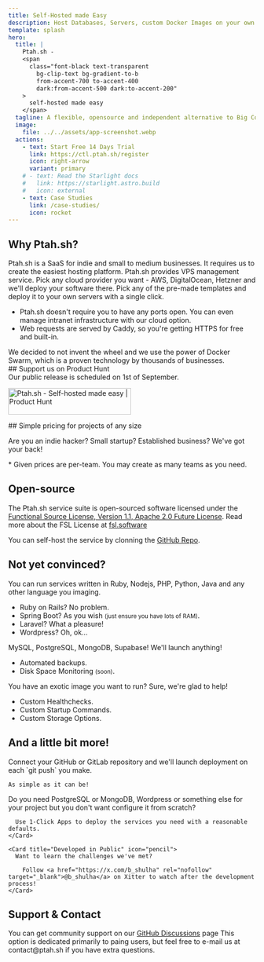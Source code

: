 ```yaml
---
title: Self-Hosted made Easy
description: Host Databases, Servers, custom Docker Images on your own servers.
template: splash
hero:
  title: |
    Ptah.sh -
    <span
      class="font-black text-transparent
        bg-clip-text bg-gradient-to-b
        from-accent-700 to-accent-400
        dark:from-accent-500 dark:to-accent-200"
    >
      self-hosted made easy
    </span>
  tagline: A flexible, opensource and independent alternative to Big Corp - Heroku, Vercel and others.
  image:
    file: ../../assets/app-screenshot.webp
  actions:
    - text: Start Free 14 Days Trial
      link: https://ctl.ptah.sh/register
      icon: right-arrow
      variant: primary
    # - text: Read the Starlight docs
    #   link: https://starlight.astro.build
    #   icon: external
    - text: Case Studies
      link: /case-studies/
      icon: rocket
---
```




## Why Ptah.sh?

<CardGrid stagger>
	<Card title="Easy to Use" icon="pencil">
		Ptah.sh is a SaaS for indie and small to medium businesses. It requires us to create the easiest hosting platform.
	</Card>
	<Card title="Host on your own VPS" icon="setting">
		Ptah.sh provides VPS management service. Pick any cloud provider you want - AWS, DigitalOcean, Hetzner and we'll deploy your software there.
	</Card>
	<Card title="Focus on What Matters" icon="add-document">
		Pick any of the pre-made templates and deploy it to your own servers with a single click.
	</Card>
	<Card title="Secure by Default" icon="approve-check">
	 <ul>
	  <li>Ptah.sh doesn't require you to have any ports open. You can even manage intranet infrastructure with our cloud option.</li>
		<li>Web requests are served by Caddy, so you're getting HTTPS for free and built-in.</li>
		</ul>
	</Card>
	<Card title="Powered by Docker Swarm" icon="setting">
		We decided to not invent the wheel and we use the power of Docker Swarm, which is a proven technology by thousands of businesses.
	</Card>
</CardGrid>

<div class="flex flex-col items-center my-24 border p-8">
  ## Support us on Product Hunt

  <div class="py-8">Our public release is scheduled on 1st of September.</div>

  <a href="https://www.producthunt.com/posts/ptah-sh?embed=true&utm_source=badge-featured&utm_medium=badge&utm_souce=badge-ptah&#0045;sh" target="_blank"><img src="https://api.producthunt.com/widgets/embed-image/v1/featured.svg?post_id=476578&theme=light" alt="Ptah&#0046;sh - Self&#0045;hosted&#0032;made&#0032;easy | Product Hunt" style="width: 250px; height: 54px;" width="250" height="54" /></a>
</div>

<div id="pricing">
## Simple pricing for projects of any size

  <p>Are you an indie hacker? Small startup? Established business? We've got your back!</p>

  <div class="flex gap-12">
    <PricingCard name="Hobby" description="Perfect plan to try the service or host non-critical applications" price="14" singleServer />
    <PricingCard name="Startup" description="Need more power or an improved stability? This is your choice!" price="49" mostPopular />
    <PricingCard name="Business"
      description="Your business got traction? We will cover your back!"
      price="199"
      roleManagement
      dedicatedDiscord
      waitlist="https://forms.gle/YFZ8oJuiVvDm2gEU6"
    />
  </div>

  <p class="italic text-right text-xs">* Given prices are per-team. You may create as many teams as you need.</p>
</div>

## Open-source

The Ptah.sh service suite is open-sourced software licensed under the <a href="https://github.com/ptah-sh/ptah-server/blob/main/LICENSE.md" target="_blank" rel="nofollow">Functional Source License, Version 1.1, Apache 2.0 Future License</a>. Read more about the FSL License at <a href="https://fsl.software" target="_blank">fsl.software</a>

You can self-host the service by clonning the <a href="https://github.com/ptah-sh/ptah-server" target="_blank" rel="nofollow">GitHub Repo</a>.

## Not yet convinced?

<CardGrid stagger>
	<Card title="Any Language, Any Framework" icon="pencil">
	  You can run services written in Ruby, Nodejs, PHP, Python, Java and any other language you imaging.
		<ul>
			<li>Ruby on Rails? No problem.</li>
			<li>Spring Boot? As you wish <small>(just ensure you have lots of RAM)</small>.</li>
			<li>Laravel? What a pleasure!</li>
			<li>Wordpress? Oh, ok...</li>
		</ul>
	</Card>
	<Card title="Any Database" icon="setting">
		MySQL, PostgreSQL, MongoDB, Supabase! We'll launch anything!
		<ul>
		  <li>Automated backups.</li>
			<li>Disk Space Monitoring <small>(soon)</small>.</li>
		</ul>
	</Card>
	<Card title="Any Docker Image" icon="add-document">
		You have an exotic image you want to run? Sure, we're glad to help!
		<ul>
		  <li>Custom Healthchecks.</li>
			<li>Custom Startup Commands.</li>
			<li>Custom Storage Options.</li>
		</ul>
	</Card>
</CardGrid>

## And a little bit more!

<CardGrid stagger>
  <Card title="Push to Deploy (soon)" icon="telegram">
    Connect your GitHub or GitLab repository and we'll launch deployment on each `git push` you make.

    As simple as it can be!
  </Card>

  <Card title="1-Click Apps (soon)" icon="puzzle">
      Do you need PostgreSQL or MongoDB, Wordpress or something else for your project but you don't want configure it from scratch?

      Use 1-Click Apps to deploy the services you need with a reasonable defaults.
    </Card>

	<Card title="Developed in Public" icon="pencil">
	  Want to learn the challenges we've met?

		Follow <a href="https://x.com/b_shulha" rel="nofollow" target="_blank">@b_shulha</a> on Xitter to watch after the development process!
	</Card>
</CardGrid>

## Support & Contact

<CardGrid>
	<Card title="Community Support" icon="github">
	  You can get community support on our <a href="https://github.com/orgs/ptah-sh/discussions" target="_blank" rel="nofollow">GitHub Discussions</a> page
	</Card>
	<Card title="E-Mail" icon="email">
	 This option is dedicated primarily to paing users, but feel free to e-mail us at contact@ptah.sh if you have extra questions.
	</Card>
</CardGrid>
